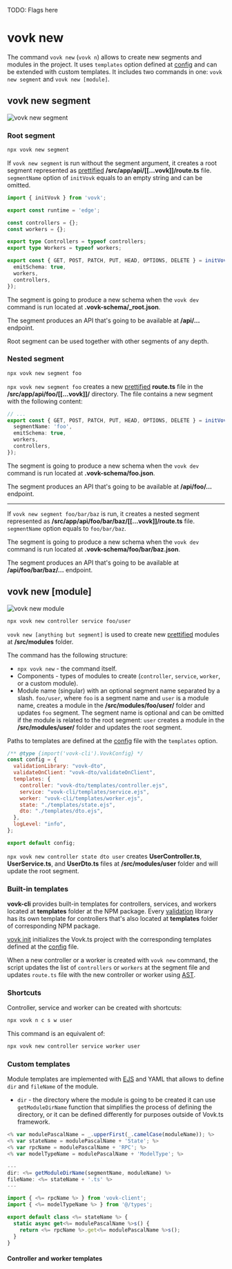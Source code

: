 
TODO: Flags here

# vovk new

The command `vovk new` (`vovk n`) allows to create new segments and modules in the project. It uses `templates` option defined at [config](/config) and can be extended with custom templates. It includes two commands in one: `vovk new segment` and `vovk new [module]`.

## vovk new segment

<Image src={newSegmentSvg} alt="vovk new segment" className="dark:invert lg:max-w-[50%]" />

### Root segment

```sh
npx vovk new segment
```

If `vovk new segment` is run without the segment argument, it creates a root segment represented as [prettified](https://www.npmjs.com/package/prettier) **/src/app/api/[[...vovk]]/route.ts** file. `segmentName` option of `initVovk` equals to an empty string and can be omitted.

```ts
import { initVovk } from 'vovk';

export const runtime = 'edge';

const controllers = {};
const workers = {};

export type Controllers = typeof controllers;
export type Workers = typeof workers;

export const { GET, POST, PATCH, PUT, HEAD, OPTIONS, DELETE } = initVovk({
  emitSchema: true,
  workers,
  controllers,
});
```

The segment is going to produce a new schema when the `vovk dev` command is run located at **.vovk-schema/_root.json**.

The segment produces an API that's going to be available at **/api/...** endpoint.

Root segment can be used together with other segments of any depth.

### Nested segment

```sh
npx vovk new segment foo
```

`npx vovk new segment foo` creates a new [prettified](https://www.npmjs.com/package/prettier) **route.ts** file in the **/src/app/api/foo/[[...vovk]]/** directory. The file contains a new segment with the following content:

```ts
// ...
export const { GET, POST, PATCH, PUT, HEAD, OPTIONS, DELETE } = initVovk({
  segmentName: 'foo',
  emitSchema: true,
  workers,
  controllers,
});
```

The segment is going to produce a new schema when the `vovk dev` command is run located at **.vovk-schema/foo.json**.

The segment produces an API that's going to be available at **/api/foo/...** endpoint.

---------

If `vovk new segment foo/bar/baz` is run, it creates a nested segment represented as **/src/app/api/foo/bar/baz/[[...vovk]]/route.ts** file. `segmentName` option equals to `foo/bar/baz`.

The segment is going to produce a new schema when the `vovk dev` command is run located at **.vovk-schema/foo/bar/baz.json**.

The segment produces an API that's going to be available at **/api/foo/bar/baz/...** endpoint.

## vovk new [module]

<Image src={newModuleSvg} alt="vovk new module" className="dark:invert" />

```sh
npx vovk new controller service foo/user
```

`vovk new [anything but segment]` is used to create new [prettified](https://www.npmjs.com/package/prettier) modules at **/src/modules** folder.

The command has the following structure:

- `npx vovk new` - the command itself.
- Components - types of modules to create (`controller`, `service`, `worker`, or a custom module).
- Module name (singular) with an optional segment name separated by a slash. `foo/user`, where `foo` is a segment name and `user` is a module name, creates a module in the **/src/modules/foo/user/** folder and updates `foo` segment. The segment name is optional and can be omitted if the module is related to the root segment: `user` creates a module in the **/src/modules/user/** folder and updates the root segment.

Paths to templates are defined at the [config](/config) file with the `templates` option.

```js filename="vovk.config.mjs"
/** @type {import('vovk-cli').VovkConfig} */
const config = {
  validationLibrary: "vovk-dto",
  validateOnClient: "vovk-dto/validateOnClient",
  templates: {
    controller: "vovk-dto/templates/controller.ejs",
    service: "vovk-cli/templates/service.ejs",
    worker: "vovk-cli/templates/worker.ejs",
    state: "./templates/state.ejs",
    dto: "./templates/dto.ejs",
  },
  logLevel: "info",
};

export default config;
```

`npx vovk new controller state dto user` creates **UserController.ts**, **UserService.ts**, and **UserDto.ts** files at **/src/modules/user** folder and will update the root segment.

### Built-in templates

**vovk-cli** provides built-in templates for controllers, services, and workers located at **templates** folder at the NPM package. Every [validation](/validation) library has its own template for controllers that's also located at **templates** folder of corresponding NPM package.

[vovk init](/cli/vovk-init) initializes the Vovk.ts project with the corresponding templates defined at the [config](/config) file.

When a new controller or a worker is created with `vovk new` command, the script updates the list of `controllers` or `workers` at the segment file and updates `route.ts` file with the new controller or worker using [AST](https://www.npmjs.com/package/ts-morph).

### Shortcuts

Controller, service and worker can be created with shortcuts:

```sh
npx vovk n c s w user
```

This command is an equivalent of:

```sh
npx vovk new controller service worker user
```

### Custom templates

Module templates are implemented with [EJS](https://www.npmjs.com/package/ejs) and YAML that allows to define `dir` and `fileName` of the module.

- `dir` - the directory where the module is going to be created it can use `getModuleDirName` function that simplifies the process of defining the directory, or it can be defined differently for purposes outside of Vovk.ts framework.

```js
<% var modulePascalName = _.upperFirst(_.camelCase(moduleName)); %>
<% var stateName = modulePascalName + 'State'; %>
<% var rpcName = modulePascalName + 'RPC'; %>
<% var modelTypeName = modulePascalName + 'ModelType'; %>

---
dir: <%= getModuleDirName(segmentName, moduleName) %>
fileName: <%= stateName + '.ts' %>
---

import { <%= rpcName %> } from 'vovk-client';
import { <%= modelTypeName %> } from '@/types';

export default class <%= stateName %> {
  static async get<%= modulePascalName %>s() {
    return <%= rpcName %>.get<%= modulePascalName %>s();
  }
}
```

#### Controller and worker templates
